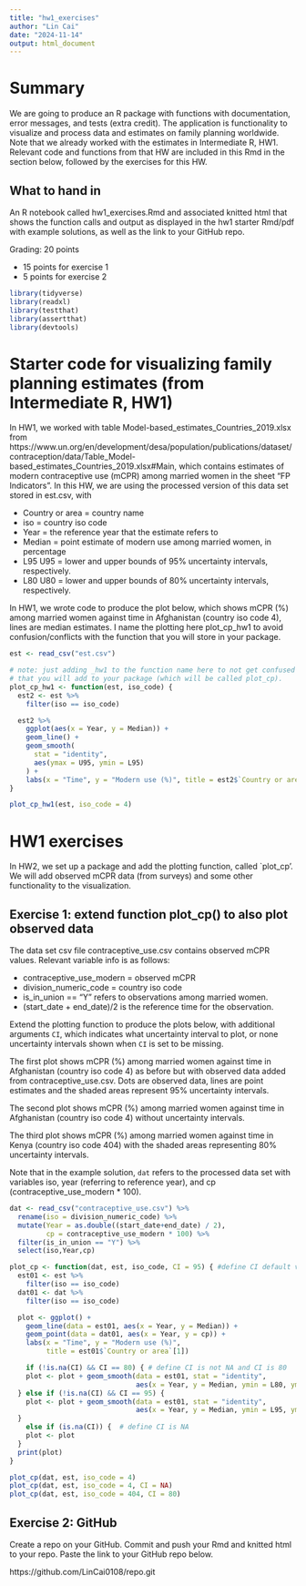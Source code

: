 ---
title: "hw1_exercises"
author: "Lin Cai"
date: "2024-11-14"
output: html_document
---

# Summary

We are going to produce an R package with functions with documentation, error messages, and tests (extra credit). The application is functionality to visualize and process data and estimates on family planning worldwide. Note that we already worked with the estimates in Intermediate R, HW1. Relevant code and functions from that HW are included in this Rmd in the section below, followed by the exercises for this HW. 



## What to hand in

An R notebook called hw1_exercises.Rmd and associated knitted html that shows the function calls and output as displayed in the hw1 starter Rmd/pdf with example solutions, as well as the link to your GitHub repo.


Grading: 20 points

- 15 points for exercise 1
- 5 points for exercise 2

```{r setup}
library(tidyverse)
library(readxl)
library(testthat)
library(assertthat)
library(devtools)
```

# Starter code for visualizing family planning estimates (from Intermediate R, HW1)
In HW1, we worked with table Model-based_estimates_Countries_2019.xlsx from https://www.un.org/en/development/desa/population/publications/dataset/contraception/data/Table_Model-based_estimates_Countries_2019.xlsx#Main, which contains estimates of modern contraceptive use (mCPR) among married women in the sheet "FP Indicators". In this HW, we are using the processed version of this data set stored in est.csv, with 

- Country or area = country name
- iso	= country iso code 
- Year = the reference year that the estimate refers to 
- Median = point estimate of modern use among married women, in percentage	
- L95	U95 = lower and upper bounds of 95% uncertainty intervals, respectively. 
- L80	U80 = lower and upper bounds of 80% uncertainty intervals, respectively. 

In HW1, we wrote code to produce the plot below, which shows mCPR (%) among married women against time in Afghanistan (country iso code 4), lines are median estimates. I name the plotting here plot_cp_hw1 to avoid confusion/conflicts with the function that you will store in your package. 
```{r}
est <- read_csv("est.csv")
```


```{r}
# note: just adding _hw1 to the function name here to not get confused with the function 
# that you will add to your package (which will be called plot_cp).
plot_cp_hw1 <- function(est, iso_code) {
  est2 <- est %>%
    filter(iso == iso_code)

  est2 %>%
    ggplot(aes(x = Year, y = Median)) +
    geom_line() +
    geom_smooth(
      stat = "identity",
      aes(ymax = U95, ymin = L95)
    ) +
    labs(x = "Time", y = "Modern use (%)", title = est2$`Country or area`[1])
}
```

```{r, include = T}
plot_cp_hw1(est, iso_code = 4)
```

# HW1 exercises

In HW2, we set up a package and add the plotting function, called `plot_cp'. We will add observed mCPR data (from surveys) and some other functionality to the visualization.


## Exercise 1: extend function plot_cp() to also plot observed data


The data set csv file contraceptive_use.csv contains observed mCPR values. Relevant variable info is as follows:

- contraceptive_use_modern = observed mCPR 
- division_numeric_code = country iso code
- is_in_union == "Y" refers to observations among married women. 
- (start_date + end_date)/2 is the reference time for the observation. 

Extend the plotting function to produce the plots below, with additional arguments `CI`, which indicates what uncertainty interval to plot, or none uncertainty intervals shown when `CI` is set to be missing. 

The first plot shows mCPR (%) among married women against time in Afghanistan (country iso code 4) as before but with observed data added from contraceptive_use.csv. Dots are observed data, lines are point estimates and the shaded areas represent 95% uncertainty intervals. 

The second plot shows mCPR (%) among married women against time in Afghanistan (country iso code 4) without uncertainty intervals. 

The third plot shows mCPR (%) among married women against time in Kenya (country iso code 404) with the shaded areas representing 80% uncertainty intervals. 

Note that in the example solution, `dat` refers to the processed data set with variables iso, year (referring to reference year), and cp (contraceptive_use_modern * 100). 

```{r}
dat <- read_csv("contraceptive_use.csv") %>%
  rename(iso = division_numeric_code) %>%
  mutate(Year = as.double((start_date+end_date) / 2), 
         cp = contraceptive_use_modern * 100) %>%
  filter(is_in_union == "Y") %>%
  select(iso,Year,cp)

plot_cp <- function(dat, est, iso_code, CI = 95) { #define CI default value is 95
  est01 <- est %>%
    filter(iso == iso_code)
  dat01 <- dat %>%
    filter(iso == iso_code)

  plot <- ggplot() +
    geom_line(data = est01, aes(x = Year, y = Median)) +
    geom_point(data = dat01, aes(x = Year, y = cp)) +
    labs(x = "Time", y = "Modern use (%)",
         title = est01$`Country or area`[1])

    if (!is.na(CI) && CI == 80) { # define CI is not NA and CI is 80
    plot <- plot + geom_smooth(data = est01, stat = "identity",
                               aes(x = Year, y = Median, ymin = L80, ymax = U80))
  } else if (!is.na(CI) && CI == 95) {
    plot <- plot + geom_smooth(data = est01, stat = "identity",
                               aes(x = Year, y = Median, ymin = L95, ymax = U95))
  }
    else if (is.na(CI)) {  # define CI is NA
    plot <- plot 
  }
  print(plot)
}
```


```{r, include = T, warning=F}
plot_cp(dat, est, iso_code = 4)
plot_cp(dat, est, iso_code = 4, CI = NA)
plot_cp(dat, est, iso_code = 404, CI = 80)
```


## Exercise 2: GitHub

Create a repo on your GitHub. Commit and push your Rmd and knitted html to your repo. Paste the link to your GitHub repo below.

https://github.com/LinCai0108/repo.git
